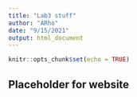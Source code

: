 ```yaml
---
title: "Lab3 stuff"
author: "ARho"
date: "9/15/2021"
output: html_document
---
```


```r
knitr::opts_chunk$set(echo = TRUE)
```

## Placeholder for website